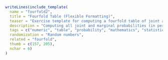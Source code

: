 ```r
writeLines(include_template(
  name = "fourfold2",
  title = "Fourfold Table (Flexible Formatting)",
  teaser = "Exercise template for computing a fourfold table of joint and marginal probabilities based on three randomly-drawn conditional or marginal probabilities.",
  description = "Computing all joint and marginal probabilities (in percent) in a fourfold table based on two randomly-generated conditional probabilities and one marginal probability. The exercise is a cloze with nine numeric answers presented in a table layout using \"##ANSWERi##\" tags.",
  tags = c("numeric", "table", "probability", "mathematics", "statistics"),
  randomization = "Random numbers",
  related = "fourfold",
  thumb = c(157, 205),
  nchar = 6)
)
```
